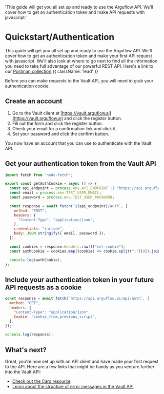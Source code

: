   'This guide will get you all set up and ready to use the Arguflow API. We’ll cover how to get an authentication token and make API requests with javascript.'

# Quickstart/Authentication

This guide will get you all set up and ready to use the Arguflow API. We'll cover how to get an authentication token and make your first API request with javascript. We'll also look at where to go next to find all the information you need to take full advantage of our powerful REST API. Here's a link to our <a href="https://www.postman.com/interstellar-escape-79389/workspace/arguflow-api-reference/collection/28637863-c7833c30-5c19-427f-9cab-e8a4f961511e?action=share&creator=28637873">Postman collection</a>.{{ className: 'lead' }}

<Note>
  Before you can make requests to the Vault API, you will need to grab your
  authentication cookie.
</Note>

## Create an account

1. Go to the Vault client at [https://vault.arguflow.ai](https://vault.arguflow.ai) and click the register button.
2. Fill out the form and click the register button.
3. Check your email for a confirmation link and click it.
4. Set your password and click the confirm button.

You now have an account that you can use to authenticate with the Vault API.

## Get your authentication token from the Vault API

<CodeGroup>

```js {{ title: 'JavaScript' }}
import fetch from "node-fetch";

export const getAuthCookie = async () => {
  const api_endpoint = process.env.API_ENDPOINT || "https://api.arguflow.ai/api";
  const email = process.env.TEST_USER_EMAIL;
  const password = process.env.TEST_USER_PASSWORD;

  const response = await fetch(`${api_endpoint}/auth`, {
    method: "POST",
    headers: {
      "Content-Type": "application/json",
    },
    credentials: "include",
    body: JSON.stringify({ email, password }),
  });

  const cookies = response.headers.raw()["set-cookie"];
  const authCookie = cookies.map((cookie) => cookie.split(";")[0]).join(";");

  console.log(authCookie);
};
```

</CodeGroup>

## Include your authentication token in your future API requests as a cookie

<CodeGroup>

```js {{ title: 'JavaScript' }}
const response = await fetch(`https://api.arguflow.ai/api/auth`, {
  method: "GET",
  headers: {
    "Content-Type": "application/json",
    Cookie: "cookie_from_previous_script",
  },
});

console.log(response);
```

</CodeGroup>

## What's next?

Great, you're now set up with an API client and have made your first request to the API. Here are a few links that might be handy as you venture further into the Vault API:

- [Check out the Card resource](/card)
- [Learn about the structure of error messages in the Vault API](/errors)
